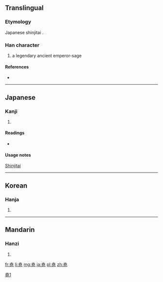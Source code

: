 {{also|堯|尧}}
==Translingual==

===Etymology===
Japanese shinjitai {{Han simp|堯|f=堯|t=尭}}.

===Han character===
{{Han char|rn=43|rad=尢|as=05|sn=8|four=|canj=十廿竹山 (JTHU)}}

# a legendary ancient emperor-sage

====References====
* {{Han ref|kx=0125.171|hdz=10553.021|uh=5C2D|ud=23597}}

----

==Japanese==

===Kanji===
{{ja-kanji|grade=|rs=尢05}}

# {{defn|lang=ja|sort=尢05}}

====Readings====
* {{ja-readings|on=[[ぎょう]] (gyō)|kun=[[たかい]] (takai)}}

====Usage notes====
[[shinjitai|Shinjitai]]

----

==Korean==

===Hanja===
{{ko-hanja|hangeul=요|rv=yo|mr=yo}}

# {{defn|lang=ko|sort=尢05}}

----

==Mandarin==

===Hanzi===
{{cmn-hanzi|pin=[[yáo]] ([[yao2]])|wg=yao<sup>2</sup>}}

# {{defn|lang=cmn|sort=尢05}}

[[Category:CJKV characters simplified differently in Japan and China|堯1]]

[[fr:尭]]
[[li:尭]]
[[mg:尭]]
[[ja:尭]]
[[pl:尭]]
[[zh:尭]]